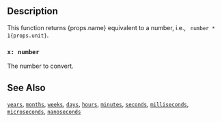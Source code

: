 ## Description

<span>
  This function returns {props.name} equivalent to a number, i.e.,
  <code> number * 1{props.unit}</code>.
</span>

### `x: number`

The number to convert.

## See Also

[`years`](/reference/functions/years),
[`months`](/reference/functions/months),
[`weeks`](/reference/functions/weeks),
[`days`](/reference/functions/days),
[`hours`](/reference/functions/hours),
[`minutes`](/reference/functions/minutes),
[`seconds`](/reference/functions/seconds),
[`milliseconds`](/reference/functions/milliseconds),
[`microseconds`](/reference/functions/microseconds),
[`nanoseconds`](/reference/functions/nanoseconds)
